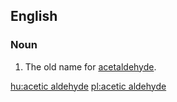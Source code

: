 ==English==

===Noun===
{{en-noun|-}}

# {{lb|en|organic compound}} The old name for [[acetaldehyde]].

[[hu:acetic aldehyde]]
[[pl:acetic aldehyde]]